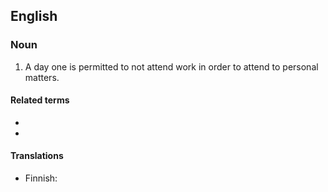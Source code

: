 ==English==

===Noun===
{{en-noun|head=[[personal]] [[day]]}}

# A day one is permitted to not attend work in order to attend to personal matters.

====Related terms====
* {{l|en|sick day}}
* {{l|en|vacation day}}

====Translations====
{{trans-top|day off for attending personal matters}}
* Finnish: {{t|fi|[[henkilökohtainen]] [[vapaapäivä]]}}
{{trans-mid}}
{{trans-bottom}}